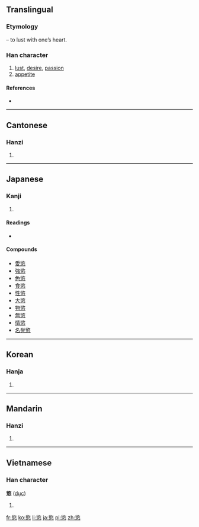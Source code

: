 {{also|欲}}
==Translingual==

===Etymology===
{{Han compound|欲|心|t2=|ls=psc|c1=p|c2=s}} – to lust with one’s heart.

===Han character===
{{Han char|rn=61|rad=心|as=11|sn=15|four=8733<sub>8</sub>|canj=[[金]][[人]][[心]] (COP)}}

# [[lust]], [[desire]], [[passion]]
# [[appetite]]

====References====
* {{Han ref|kx=0401.180|dkj=11163|dj=0741.070|hdz=42343.110|uh=617E|ud=24958|bh=BCA4|bd=48292}}

----

==Cantonese==

===Hanzi===
{{yue-hanzi|jyut=|y=yuk6}}

# {{defn|lang=yue|sort=心11}}

----

==Japanese==

===Kanji===
{{ja-kanji|grade=uc|rs=心11}}

# {{defn|lang=ja|sort=心11}}

====Readings====
* {{ja-readings|on=[[よく]] (yoku)|kun=[[このみ]] (konomi), [[むさぼる]] (musaboru)}}

====Compounds====
* [[愛慾]]
* [[強慾]]
* [[色慾]]
* [[食慾]]
* [[性慾]]
* [[大慾]]
* [[物慾]]
* [[無慾]]
* [[情慾]]
* [[名誉慾]]

----

==Korean==

===Hanja===
{{ko-hanja|hangeul=욕|eumhun=|rv=yok|mr=yok|y=yok}}

# {{defn|lang=ko|sort=心11}}

----

==Mandarin==

===Hanzi===
{{cmn-hanzi|pin=[[yù]] ([[yu4]])|wg=yü<sup>4</sup>}}

# {{defn|lang=cmn|sort=心11}}

----

==Vietnamese==

===Han character===
'''慾''' ([[dục]])

# {{defn|lang=vi}}

[[fr:慾]]
[[ko:慾]]
[[li:慾]]
[[ja:慾]]
[[pl:慾]]
[[zh:慾]]